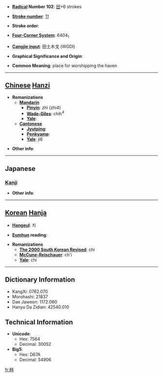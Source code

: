 * '''[[Wiktionary:Chinese radical index| Radical]] Number 102''': [[Wiktionary:Chinese radical index 田|田]]+6 strokes

* '''[[Wiktionary:Chinese total strokes index|Stroke number]]''': [[Wiktionary:Chinese total strokes index 11|11]]

* '''Stroke order''': 

* '''[[Wiktionary:Chinese four corner index|Four-Corner System]]''': 6404<sub>1</sub>

* '''[[Wiktionary:Chinese Cangjie index|Cangjie input]]''': 田土木戈 (WGDI)

* '''Graphical Significance and Origin''': 

* '''Common Meaning''': place for worshipping the haven

----

== [[Chinese]] [[Hanzi]] ==

* '''Romanizations'''
** '''[[Mandarin]]'''
*** '''[[Pinyin]]''': zhì (zhi4)
*** '''[[Wade-Giles]]''': chih<sup>4</sup>
*** '''[[Yale]]''': 
** '''[[Cantonese]]'''
*** '''[[Jyutping]]''':
*** '''[[Penkyamp]]''': 
*** '''[[Yale]]''': ji6

* '''Other info''': 

----

==Japanese==
===[[Kanji]]===
{{kanji|on readings=[[し]] (shi), [[じ]] (ji)
|kun readings=[[さかい]] (sakai), [[たくわえる]] (takuwaeru), [[うえる]] (ueru)
}}

* '''Other info''':  

----

== [[Korean]] [[Hanja]] ==

* '''[[Hangeul]]''': 치

* '''[[Eumhun]] reading''': 

* '''Romanizations'''
** '''[[The 2000 South Korean Revised Romanization|The 2000 South Korean Revised]]''': chi
** '''[[McCune-Reischauer]]''': ch'i
** '''[[Yale]]''': chi

----

== Dictionary Information ==

* KangXi: 0762.070
* Morohashi: 21837
* Dae Jaweon: 1172.060
* Hanyu Da Zidian: 42540.010

== Technical Information ==

* '''Unicode''':
** Hex: 7564
** Decimal: 30052
* '''Big5''':
** Hex: D67A
** Decimal: 54906

[[fr:畤]]
